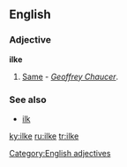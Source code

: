 ==English==

===Adjective===
'''ilke'''

# {{obsolete}} [[same|Same]] - ''[[w:Geoffrey Chaucer|Geoffrey Chaucer]]''.

===See also===
* [[ilk]]

[[Category:English adjectives]]

[[ky:ilke]]
[[ru:ilke]]
[[tr:ilke]]
